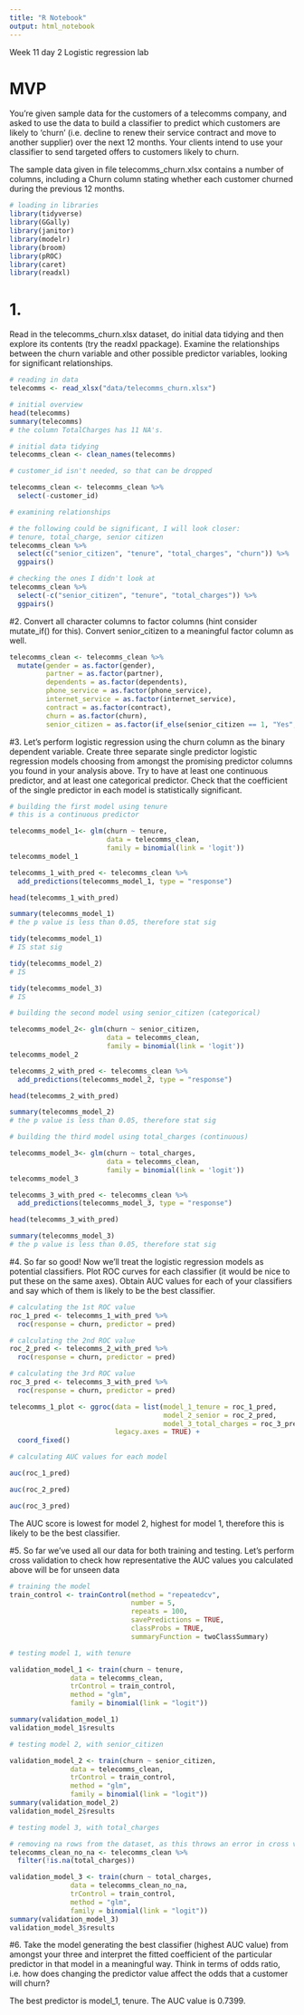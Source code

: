 ```yaml
---
title: "R Notebook"
output: html_notebook
---
```

Week 11 day 2
Logistic regression lab

# MVP

You’re given sample data for the customers of a telecomms company, and asked to use the data to build a classifier to predict which customers are likely to ‘churn’ (i.e. decline to renew their service contract and move to another supplier) over the next 12 months. Your clients intend to use your classifier to send targeted offers to customers likely to churn.

The sample data given in file telecomms_churn.xlsx contains a number of columns, including a Churn column stating whether each customer churned during the previous 12 months.

```r
# loading in libraries
library(tidyverse)
library(GGally)
library(janitor)
library(modelr)
library(broom)
library(pROC)
library(caret)
library(readxl)
```

# 1.
Read in the telecomms_churn.xlsx dataset, do initial data tidying and then explore its contents (try the readxl ppackage). Examine the relationships between the churn variable and other possible predictor variables, looking for significant relationships.

```r
# reading in data
telecomms <- read_xlsx("data/telecomms_churn.xlsx")

# initial overview
head(telecomms)
summary(telecomms)
# the column TotalCharges has 11 NA's.
```

```r
# initial data tidying
telecomms_clean <- clean_names(telecomms)

# customer_id isn't needed, so that can be dropped

telecomms_clean <- telecomms_clean %>%
  select(-customer_id)

```


```r
# examining relationships

# the following could be significant, I will look closer:
# tenure, total_charge, senior citizen
telecomms_clean %>%
  select(c("senior_citizen", "tenure", "total_charges", "churn")) %>%
  ggpairs()

# checking the ones I didn't look at
telecomms_clean %>%
  select(-c("senior_citizen", "tenure", "total_charges")) %>%
  ggpairs()

```

#2.
Convert all character columns to factor columns (hint consider mutate_if() for this). Convert senior_citizen to a meaningful factor column as well.
```r
telecomms_clean <- telecomms_clean %>%
  mutate(gender = as.factor(gender),
         partner = as.factor(partner),
         dependents = as.factor(dependents),
         phone_service = as.factor(phone_service),
         internet_service = as.factor(internet_service),
         contract = as.factor(contract),
         churn = as.factor(churn),
         senior_citizen = as.factor(if_else(senior_citizen == 1, "Yes", "No")))

```

#3.
Let’s perform logistic regression using the churn column as the binary dependent variable. Create three separate single predictor logistic regression models choosing from amongst the promising predictor columns you found in your analysis above. Try to have at least one continuous predictor, and at least one categorical predictor. Check that the coefficient of the single predictor in each model is statistically significant.


```r
# building the first model using tenure
# this is a continuous predictor

telecomms_model_1<- glm(churn ~ tenure,
                        data = telecomms_clean,
                        family = binomial(link = 'logit'))
telecomms_model_1

telecomms_1_with_pred <- telecomms_clean %>%
  add_predictions(telecomms_model_1, type = "response")

head(telecomms_1_with_pred)

summary(telecomms_model_1)
# the p value is less than 0.05, therefore stat sig

tidy(telecomms_model_1) 
# IS stat sig

tidy(telecomms_model_2)
# IS

tidy(telecomms_model_3)
# IS

```


```r
# building the second model using senior_citizen (categorical)

telecomms_model_2<- glm(churn ~ senior_citizen,
                        data = telecomms_clean,
                        family = binomial(link = 'logit'))
telecomms_model_2

telecomms_2_with_pred <- telecomms_clean %>%
  add_predictions(telecomms_model_2, type = "response")

head(telecomms_2_with_pred)

summary(telecomms_model_2)
# the p value is less than 0.05, therefore stat sig
```

```r
# building the third model using total_charges (continuous)

telecomms_model_3<- glm(churn ~ total_charges,
                        data = telecomms_clean,
                        family = binomial(link = 'logit'))
telecomms_model_3

telecomms_3_with_pred <- telecomms_clean %>%
  add_predictions(telecomms_model_3, type = "response")

head(telecomms_3_with_pred)

summary(telecomms_model_3)
# the p value is less than 0.05, therefore stat sig
```


#4.
So far so good! Now we’ll treat the logistic regression models as potential classifiers. Plot ROC curves for each classifier (it would be nice to put these on the same axes). Obtain AUC values for each of your classifiers and say which of them is likely to be the best classifier.

```r
# calculating the 1st ROC value
roc_1_pred <- telecomms_1_with_pred %>%
  roc(response = churn, predictor = pred)

# calculating the 2nd ROC value
roc_2_pred <- telecomms_2_with_pred %>%
  roc(response = churn, predictor = pred)

# calculating the 3rd ROC value
roc_3_pred <- telecomms_3_with_pred %>%
  roc(response = churn, predictor = pred)
```

```r
telecomms_1_plot <- ggroc(data = list(model_1_tenure = roc_1_pred,
                                      model_2_senior = roc_2_pred,
                                      model_3_total_charges = roc_3_pred),
                          legacy.axes = TRUE) +
  coord_fixed()
```

```r
# calculating AUC values for each model

auc(roc_1_pred)

auc(roc_2_pred)

auc(roc_3_pred)
```
The AUC score is lowest for model 2, highest for model 1, therefore this is likely to be the best classifier.


#5.
So far we’ve used all our data for both training and testing. Let’s perform cross validation to check how representative the AUC values you calculated above will be for unseen data


```r
# training the model
train_control <- trainControl(method = "repeatedcv",
                              number = 5,
                              repeats = 100,
                              savePredictions = TRUE,
                              classProbs = TRUE,
                              summaryFunction = twoClassSummary)
```

```r
# testing model 1, with tenure 

validation_model_1 <- train(churn ~ tenure,
               data = telecomms_clean,
               trControl = train_control,
               method = "glm",
               family = binomial(link = "logit"))

summary(validation_model_1)
validation_model_1$results
```

```r
# testing model 2, with senior_citizen 

validation_model_2 <- train(churn ~ senior_citizen,
               data = telecomms_clean,
               trControl = train_control,
               method = "glm",
               family = binomial(link = "logit"))
summary(validation_model_2)
validation_model_2$results
```

```r
# testing model 3, with total_charges

# removing na rows from the dataset, as this throws an error in cross validation
telecomms_clean_no_na <- telecomms_clean %>%
  filter(!is.na(total_charges))

validation_model_3 <- train(churn ~ total_charges,
               data = telecomms_clean_no_na,
               trControl = train_control,
               method = "glm",
               family = binomial(link = "logit"))
summary(validation_model_3)
validation_model_3$results
```

#6.
Take the model generating the best classifier (highest AUC value) from amongst your three and interpret the fitted coefficient of the particular predictor in that model in a meaningful way. Think in terms of odds ratio, i.e. how does changing the predictor value affect the odds that a customer will churn?

The best predictor is model_1, tenure. The AUC value is 0.7399. 

